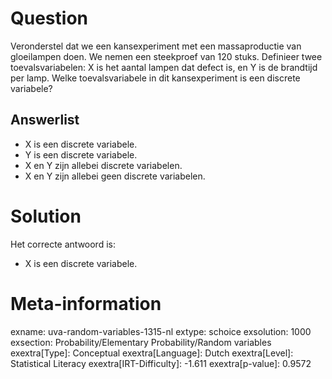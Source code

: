 Question
========

Veronderstel dat we een kansexperiment met een massaproductie van
gloeilampen doen. We nemen een steekproef van 120 stuks. Definieer twee
toevalsvariabelen: X is het aantal lampen dat defect is, en Y is de
brandtijd per lamp. Welke toevalsvariabele in dit kansexperiment is een
discrete variabele?

Answerlist
----------

* X is een discrete variabele.
* Y is een discrete variabele.
* X en Y zijn allebei discrete variabelen.
* X en Y zijn allebei geen discrete variabelen.

Solution
========

Het correcte antwoord is: 

* X is een discrete variabele.

Meta-information
================
exname: uva-random-variables-1315-nl
extype: schoice
exsolution: 1000
exsection: Probability/Elementary Probability/Random variables
exextra[Type]: Conceptual
exextra[Language]: Dutch
exextra[Level]: Statistical Literacy
exextra[IRT-Difficulty]: -1.611
exextra[p-value]: 0.9572
